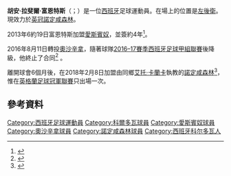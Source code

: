 {{noteTA
|G1=Football
|G2=uefa
}}
{{Infobox football biography
| name = 胡安·拉斐爾·富恩特斯
| image = 
| fullname = Juan Rafael Fuentes Hernández
| birth_date = {{birth date and age|1990|1|5|df=y}} 
| birth_place = [[西班牙|西班牙]][[哥多華_(西班牙)|哥多華]]
| height = {{convert|1.78|m|ftin|0|abbr=on}}
| position = [[左後衛|左後衛]]
| currentclub = 
| clubnumber = 
| youthyears1 = | youthclubs1 = [[科爾多瓦足球會|科爾多瓦]]
| years1 = 2008–2009 | clubs1 = [[科爾多瓦足球會乙隊|科爾多瓦乙隊]] | caps1 = 33 | goals1 = 0 
| years2 = 2009–2013 | clubs2 = [[科爾多瓦足球會|科爾多瓦]] | caps2 = 113 | goals2 = 2 
| years3 = 2013–2016 | clubs3 = [[皇家愛斯賓奴體育會|愛斯賓奴]] | caps3 = 67 | goals3 = 0
| years4 = 2016–2017 | clubs4 = [[奧沙辛拿體育會|奧沙辛拿]] | caps4 = 17 | goals4 = 0
| years5 = 2018 | clubs5 = [[諾定咸森林足球會|諾定咸森林]] | caps5 = 1 | goals5 = 0
| totalcaps = | totalgoals = 
| nationalyears1 = | nationalteam1 = | nationalcaps1 = | nationalgoals1 = 
| club-update = 6 May 2018
| nationalteam-update =
}}

'''胡安·拉斐爾·富恩特斯'''（{{lang-es|Juan Rafael Fuentes}}；{{bd|1990年|1月5日}}）是一位[[西班牙|西班牙]]足球運動員。在場上的位置是[[左後衛|左後衛]]。現效力於[[英冠|英冠]][[諾定咸森林足球會|諾定咸森林]]。

2013年6約19日富恩特斯加盟[[皇家愛斯賓奴體育會|愛斯賓奴]]，並簽約4年<ref>{{cite news|url=http://www.goal.com/es/news/21/fichajes/2013/06/19/4059956/el-espanyol-ficha-a-abraham-gonz%C3%A1lez-y-juan-rafael-fuentes|title=El Espanyol ficha a Abraham González y Juan Rafael Fuentes|trans_title=Espanyol signs Abraham González and Juan Rafael Fuentes|publisher=[[Goal.com|Goal.com]]|language=es|date=19 June 2013|accessdate=27 January 2014|archive-date=2018-07-05|archive-url=https://web.archive.org/web/20180705062818/http://www.goal.com/es/news/21/fichajes/2013/06/19/4059956/el-espanyol-ficha-a-abraham-gonz%C3%A1lez-y-juan-rafael-fuentes|dead-url=no}}</ref>。

2016年8月11日轉投[[奧沙辛拿體育會|奧沙辛拿]]，隨著球隊[[2016–17賽季西班牙足球甲組聯賽|2016–17賽季西班牙足球甲組聯賽]]後降級，他終止了合同<ref>{{cite web|url=https://www.osasuna.es/noticia/_/10691/27-07-2017-osasuna-rescinde-su-relacion-contractual-con-fuentes.html|title=Osasuna rescinde su relación contractual con Fuentes|trans-title=Osasuna rescind their contractual relationship with Fuentes|publisher=CA Osasuna|language=es|date=27 July 2017|accessdate=27 July 2017|archive-url=https://web.archive.org/web/20170728072908/https://www.osasuna.es/noticia/_/10691/27-07-2017-osasuna-rescinde-su-relacion-contractual-con-fuentes.html|archive-date=2017-07-28|dead-url=yes}}</ref>
。

離開球會6個月後，在2018年2月8日加盟由同鄉[[艾托·卡蘭卡|艾托·卡蘭卡]]執教的[[諾定咸森林足球會|諾定咸森林]]<ref>{{cite web|url=http://www.skysports.com/football/news/11727/11241700/nottingham-forest-sign-stefanos-kapino-and-juan-rafael-fuentes|title=Nottingham Forest sign Stefanos Kapino and Juan Rafael Fuentes|publisher=[[Sky_Sports|Sky Sports]]|date=8 February 2018|accessdate=9 February 2018|archive-date=2020-01-15|archive-url=https://web.archive.org/web/20200115145101/https://www.skysports.com/football/news/11727/11241700/nottingham-forest-sign-stefanos-kapino-and-juan-rafael-fuentes|dead-url=no}}</ref>，惟在[[英格蘭足球冠軍聯賽|英格蘭足球冠軍聯賽]]只出場一次。

==參考資料==
{{Reflist}}

{{DEFAULTSORT:Fuentes, Juan Rafael}}
[[Category:西班牙足球運動員|Category:西班牙足球運動員]]
[[Category:科爾多瓦球員|Category:科爾多瓦球員]]
[[Category:愛斯賓奴球員|Category:愛斯賓奴球員]]
[[Category:奧沙辛拿球員|Category:奧沙辛拿球員]]
[[Category:諾定咸森林球員|Category:諾定咸森林球員]]
[[Category:西班牙科尔多瓦人|Category:西班牙科尔多瓦人]]